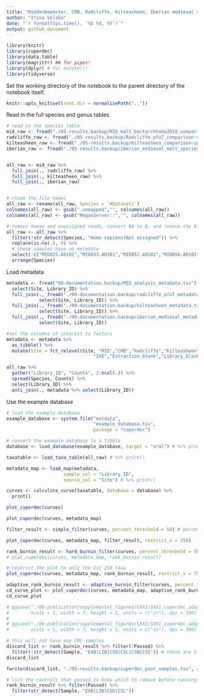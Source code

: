 ```yaml
---
title: "Middenbeemster, CMB, Radcliffe, Kilteasheen, Iberian medieval calculus sample cumulative decay curves"
author: "Irina Velsko"
date: "`r format(Sys.time(), '%b %d, %Y')`"
output: github_document
---
```


```r
library(knitr)
library(cuperdec)
library(data.table)
library(magrittr) ## for pipes!
library(dplyr) # for mutate()!
library(tidyverse)
```

Set the working directory of the notebook to the parent directory of the 
notebook itself.  

```r
knitr::opts_knit$set(root.dir = normalizePath(".."))
```

Read in the full species and genus tables.
```r
# read in the species table
mid_raw <- fread("./05-results.backup/MID_malt_bactarchhomo2018_comparison-species.txt")
radcliffe_raw <- fread("./05-results.backup/Radcliffe_pfuT_comparison-species.txt")
kilteasheen_raw <- fread("./05-results.backup/Kilteasheen_comparison-species.txt")
iberian_raw <- fread("./05-results.backup/iberian_medieval_malt_species_raw.tsv")


all_raw <- mid_raw %>%
  full_join(., radcliffe_raw) %>%
  full_join(., kilteasheen_raw) %>%
  full_join(., iberian_raw)


# clean the file names
all_raw <- rename(all_raw, Species = `#Datasets`)
colnames(all_raw) <- gsub(".unmapped","", colnames(all_raw))
colnames(all_raw) <- gsub("MeganServer::","", colnames(all_raw))

# remove human and unassigned reads, convert NA to 0, and remove the 8 MID samples with no metadata
all_raw <- all_raw %>% 
  filter(!str_detect(Species, "Homo sapiens|Not assigned")) %>%
  replace(is.na(.), 0) %>%
  # these samples have no metadata
  select(-c("MID025.A0101","MID033.A0101","MID052.A0101","MID056.A0101","MID065.A0101","MID068.A0101","MID076.A0101","MID078.A0101")) %>%
  arrange(Species)


```

Load metadata
```r

metadata <- fread("00-documentation.backup/MID_analysis_metadata.tsv") %>%
  select(Site, Library_ID) %>%
  full_join(., fread("./00-documentation.backup/radcliffe_pfuT_metadata.tsv") %>%
            select(Site, Library_ID)) %>%
  full_join(., fread("./00-documentation.backup/kilteasheen_metadata.tsv") %>%
            select(Site, Library_ID)) %>%
  full_join(., fread("./00-documentation.backup/iberian_medieval_metadata.tsv") %>%
            select(Site, Library_ID))

#set the columns of interest to factors
metadata <- metadata %>%
  as_tibble() %>%
  mutate(Site = fct_relevel(Site, "MID","CMB","Radcliffe","Kilteasheen","ELR",
                                "IVE","Extraction_blank","Library_blank"))

```

```r

all_raw %>%
  gather("Library_ID", "Counts", 2:ncol(.)) %>%
  spread(Species, Counts) %>%
  select(Library_ID) %>%
  anti_join(., metadata %>% select(Library_ID))

```


Use the example database
```r
# load the example database
example_database <- system.file("extdata",
                                "example_database.tsv",
                                package = "cuperdec")

# convert the example database to a tibble
database <- load_database(example_database, target = "oral") # %>% print()

```

```r

taxatable <- load_taxa_table(all_raw) # %>% print()

```

```r
metadata_map <- load_map(metadata,
                     sample_col = "Library_ID",
                     source_col = "Site") # %>% print()

```

```r
curves <- calculate_curve(taxatable, database = database) %>%
  print()

plot_cuperdec(curves)

```

```r
plot_cuperdec(curves, metadata_map)

```

```r

filter_result <- simple_filter(curves, percent_threshold = 50) # percent_threshold = 82 starts to color some of the CMC samples red

plot_cuperdec(curves, metadata_map, filter_result, restrict_x = 250)

```

```r

rank_burnin_result <- hard_burnin_filter(curves, percent_threshold = 50, rank_burnin = 0.7) # percent_threshold = 50, rank_burnin = 0.7 allows only the highest ExtractionBlank line to turn turquoise, and the 2 library samples that really look like samples stay turquoise
# plot_cuperdec(curves, metadata_map, rank_burnin_result)

# restrict the plot to only the 1st 250 taxa
plot_cuperdec(curves, metadata_map, rank_burnin_result, restrict_x = 75)

```

```r

adaptive_rank_burnin_result <- adaptive_burnin_filter(curves, percent_threshold = 67) # percent_threshold = 50 allows the highest ExtractionBlank line to turn turquoise; percent_threshold = 60 keeps the highest ExtractionBlank line red but turns one CMC sample line red; percent_threshold = 59 keeps all CMC turquoise and all ExtractionBlanks red; going higher turns more CMC red
cd_curve_plot <- plot_cuperdec(curves, metadata_map, adaptive_rank_burnin_result, restrict_x = 150)
cd_curve_plot

# ggsave("./06-publication/supplemental_figures/SXX1/SXX1_cuperdec_adaptive_59pct.pdf", plot = cd_curve_plot, device = "pdf",
#        scale = 1, width = 7, height = 5, units = c("in"), dpi = 300)
# 
# ggsave("./06-publication/supplemental_figures/SXX1/SXX1_cuperdec_adaptive_59pct.png", plot = cd_curve_plot, device = "png",
#        scale = 1, width = 7, height = 5, units = c("in"), dpi = 300)

```

```r
# this will not have any CMC samples
discard_list <- rank_burnin_result %>% filter(!Passed) %>%
  filter(!str_detect(Sample, "EXB|LIB|CSD|CSL|CSN|CSS")) # these are blanks, dentin, or soil
discard_list

fwrite(discard_list, "./05-results.backup/cuperdec_poor_samples.tsv", sep = "\t", quote = F)

# list the controls that passed to know which to remove before running decontam
rank_burnin_result %>% filter(Passed) %>%
  filter(str_detect(Sample, "EXB|LIB|CSD|CSL"))

```
